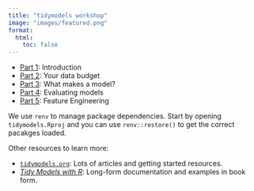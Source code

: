 ```yaml
---
title: "tidymodels workshop"
image: "images/featured.png"
format:
  html:
    toc: false
---
```



- [Part 1](part_1.html): Introduction
- [Part 2](part_2.html): Your data budget
- [Part 3](part_3.html): What makes a model?
- [Part 4](part_4.html): Evaluating models
- [Part 5](part_5.html): Feature Engineering

We use `renv` to manage package dependencies. Start by opening `tidymodels.Rproj` and you can use `renv::restore()` to get the correct pacakges loaded. 

Other resources to learn more: 

- [`tidymodels.org`](https://www.tidymodels.org): Lots of articles and getting started resources.
- [_Tidy Models with R_](https://www.tmwr.org): Long-form documentation and examples in book form.
